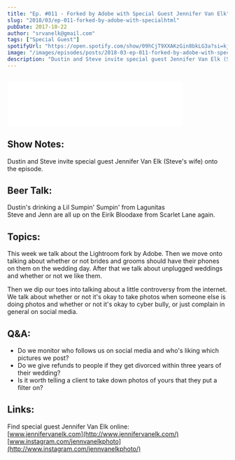 ```yaml
---
title: "Ep. #011 - Forked by Adobe with Special Guest Jennifer Van Elk"
slug: "2018/03/ep-011-forked-by-adobe-with-specialhtml"
pubDate: 2017-10-22
author: "srvanelk@gmail.com"
tags: ["Special Guest"]
spotifyUrl: "https://open.spotify.com/show/09hCjT9XXAKzGin8bkLG3a?si=kjRZvQ1JTb6Ov3HVzSSlWA"
image: "/images/episodes/posts/2018-03-ep-011-forked-by-adobe-with-specialhtml/jenn1.webp"
description: "Dustin and Steve invite special guest Jennifer Van Elk (Steve's wife) onto the episode. Dustin's drinking a Lil Sumpin' Sumpin' from Lagunitas while Steve and Jenn are all up on the Eirik Bloodaxe from Scarlet Lane again. This week we talk about the Lightroom fork by Adobe. Then we move onto talking about whether or not brides and grooms should have their phones on them on the wedding day. After that we talk about unplugged weddings and whether or not we like them."
---
```


<figure>
  <img src="/images/episodes/posts/2018-03-ep-011-forked-by-adobe-with-specialhtml/jenn1.webp" alt="" />
</figure>
<iframe class="embedly-embed" src="//cdn.embedly.com/widgets/media.html?src=https%3A%2F%2Fanchor.fm%2Fweddingphotohangover%2Fembed%2Fepisodes%2FEp--011---Forked-by-Adobe-with-Special-Guest-Jennifer-Van-Elk-of-Wedded-e1rihs&url=https%3A%2F%2Fanchor.fm%2Fweddingphotohangover%2Fepisodes%2FEp--011---Forked-by-Adobe-with-Special-Guest-Jennifer-Van-Elk-of-Wedded-e1rihs&image=https%3A%2F%2Fd3t3ozftmdmh3i.cloudfront.net%2Fstaging%2Fpodcast_uploaded_episode400%2F805714%2F805714-1532296904982-5c590abeb5da6.jpg&key=61d05c9d54e8455ea7a9677c366be814&type=text%2Fhtml&schema=anchor&wmode=opaque" width="400" height="102" scrolling="no" frameborder="0" allow="autoplay; fullscreen" allowfullscreen="true"></iframe>

## Show Notes:
Dustin and Steve invite special guest Jennifer Van Elk (Steve's wife) onto the episode.

## Beer Talk:
Dustin's drinking a Lil Sumpin' Sumpin' from Lagunitas  
Steve and Jenn are all up on the Eirik Bloodaxe from Scarlet Lane again.

## Topics:
This week we talk about the Lightroom fork by Adobe. Then we move onto talking about whether or not brides and grooms should have their phones on them on the wedding day. After that we talk about unplugged weddings and whether or not we like them.

Then we dip our toes into talking about a little controversy from the internet. We talk about whether or not it's okay to take photos when someone else is doing photos and whether or not it's okay to cyber bully, or just complain in general on social media. 

## Q&A:
- Do we monitor who follows us on social media and who's liking which pictures we post?
- Do we give refunds to people if they get divorced within three years of their wedding?
- Is it worth telling a client to take down photos of yours that they put a filter on?

## Links:
Find special guest Jennifer Van Elk online:  
[www.jennifervanelk.com](http://www.jennifervanelk.com/)  
[www.instagram.com/jennvanelkphoto](http://www.instagram.com/jennvanelkphoto/)
